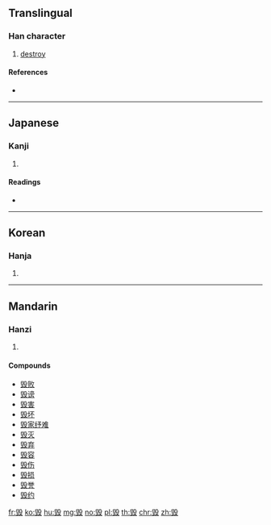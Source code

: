 {{also|毀}}
==Translingual==

===Han character===
{{Han char|rn=79|rad=殳|as=09|sn=13|four=|canj=HMHNE}}

# [[destroy]]

====References====
* {{Han ref|kx=0587.031|dkj=16661|hdz=32162.040|uh=6BC1|ud=27585}}

----

==Japanese==

===Kanji===
{{ja-kanji|grade=|rs=殳09}}

# {{defn|lang=ja|sort=殳09}}

====Readings====
* {{ja-readings|on=[[き]] (ki)|kun=[[こぼつ]] (kobotsu), [[そしる]] (soshiru), [[やせる]] (yaseru)}}

----

==Korean==

===Hanja===
{{ko-hanja|hangeul=훼|eumhun=|rv=hwe|mr=hwe|y=hwey}}

# {{defn|lang=ko|sort=殳09}}

----

==Mandarin==

===Hanzi===
{{cmn-hanzi|tra=[[毀]], [[譭]], [[燬]]|pin=[[huǐ]] ([[hui3]]), [[kōu]] ([[kou1]]), [[qū]] ([[qu1]])|wg=hui<sup>3</sup>, k'ou<sup>1</sup>, ch'ü<sup>1</sup>}}

# {{defn|lang=cmn|sort=殳09}}

====Compounds====
* [[毁败]]
* [[毁谤]]
* [[毁害]]
* [[毁坏]]
* [[毁家纾难]]
* [[毁灭]]
* [[毁弃]]
* [[毁容]]
* [[毁伤]]
* [[毁损]]
* [[毁誉]]
* [[毁约]]

[[fr:毁]]
[[ko:毁]]
[[hu:毁]]
[[mg:毁]]
[[no:毁]]
[[pl:毁]]
[[th:毁]]
[[chr:毁]]
[[zh:毁]]